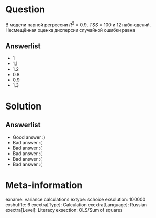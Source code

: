 Question
========
В модели парной регрессии $R^2 = 0.9$, $TSS = 100$ и $12$ наблюдений.
Несмещённая оценка дисперсии случайной ошибки равна


Answerlist
----------
*  $1$
*  $1.1$
*  $1.2$
*  $0.8$
*  $0.9$
*  $1.3$

Solution
========

Answerlist
----------
*  Good answer :)
*  Bad answer :(
*  Bad answer :(
*  Bad answer :(
*  Bad answer :(
*  Bad answer :(

Meta-information
================
exname: variance calculations
extype: schoice
exsolution: 100000
exshuffle: 6
exextra[Type]: Calculation
exextra[Language]: Russian
exextra[Level]: Literacy
exsection: OLS/Sum of squares